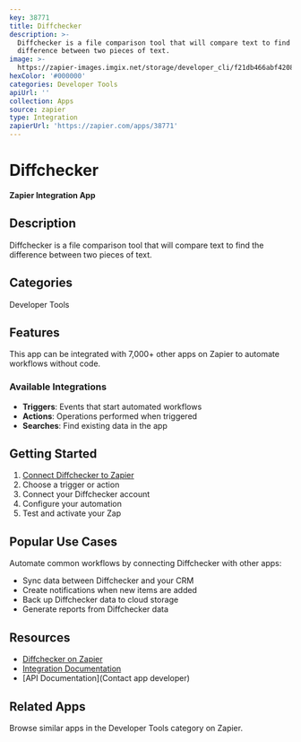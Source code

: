 ```yaml
---
key: 38771
title: Diffchecker
description: >-
  Diffchecker is a file comparison tool that will compare text to find the
  difference between two pieces of text.
image: >-
  https://zapier-images.imgix.net/storage/developer_cli/f21db466abf4208761dd1464e302c737.png?auto=format%2Ccompress&ixlib=python-3.0.0&q=50
hexColor: '#000000'
categories: Developer Tools
apiUrl: ''
collection: Apps
source: zapier
type: Integration
zapierUrl: 'https://zapier.com/apps/38771'
---
```

# Diffchecker

**Zapier Integration App**

## Description

Diffchecker is a file comparison tool that will compare text to find the difference between two pieces of text.

## Categories

Developer Tools

## Features

This app can be integrated with 7,000+ other apps on Zapier to automate workflows without code.

### Available Integrations

- **Triggers**: Events that start automated workflows
- **Actions**: Operations performed when triggered
- **Searches**: Find existing data in the app

## Getting Started

1. [Connect Diffchecker to Zapier](https://zapier.com/apps/38771)
2. Choose a trigger or action
3. Connect your Diffchecker account
4. Configure your automation
5. Test and activate your Zap

## Popular Use Cases

Automate common workflows by connecting Diffchecker with other apps:

- Sync data between Diffchecker and your CRM
- Create notifications when new items are added
- Back up Diffchecker data to cloud storage
- Generate reports from Diffchecker data

## Resources

- [Diffchecker on Zapier](https://zapier.com/apps/38771)
- [Integration Documentation](https://zapier.com/apps/38771/integrations)
- [API Documentation](Contact app developer)

## Related Apps

Browse similar apps in the Developer Tools category on Zapier.
